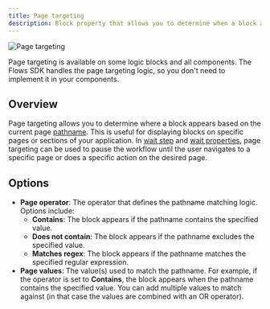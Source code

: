 ```yaml
---
title: Page targeting
description: Block property that allows you to determine when a block appears based on the current page pathname.
---
```


![Page targeting](/block-properties/page-targeting-property.png)

<Callout>
  Page targeting is available on some logic blocks and all components. The Flows SDK handles the
  page targeting logic, so you don't need to implement it in your components.
</Callout>

## Overview

Page targeting allows you to determine where a block appears based on the current page [pathname](https://developer.mozilla.org/en-US/docs/Web/API/URL/pathname). This is useful for displaying blocks on specific pages or sections of your application. In [wait step](/tour-block#wait-step) and [wait properties](/block-properties/wait), page targeting can be used to pause the workflow until the user navigates to a specific page or does a specific action on the desired page.

## Options

- **Page operator**: The operator that defines the pathname matching logic. Options include:
  - **Contains**: The block appears if the pathname contains the specified value.
  - **Does not contain**: The block appears if the pathname excludes the specified value.
  - **Matches regex**: The block appears if the pathname matches the specified regular expression.
- **Page values**: The value(s) used to match the pathname. For example, if the operator is set to **Contains**, the block appears when the pathname contains the specified value. You can add multiple values to match against (in that case the values are combined with an OR operator).

